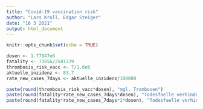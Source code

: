 ```yaml
---
title: "Covid-19 vaccination risk"
author: "Lars Kroll, Edgar Steiger"
date: "16 3 2021"
output: html_document
---
```


```r
knitr::opts_chunk$set(echo = TRUE)
```

```r
dosen <- 1.77947e6
fatality <- 73656/2581329
thrombosis_risk_vacc <- 7/1.6e6
aktuelle_inzidenz <- 83.7
rate_new_cases_7days <- aktuelle_inzidenz/100000

paste(round(thrombosis_risk_vacc*dosen), "mgl. Trombosen")
paste(round(fatality*rate_new_cases_7days*dosen), "Todesfaelle verhindert")
paste(round(fatality*rate_new_cases_7days*2*dosen), "Todesfaelle verhindert bei doppelter Inzidenz")
```

